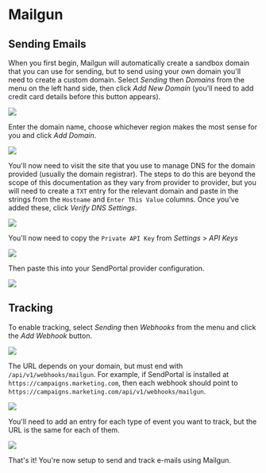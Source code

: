 # Mailgun

## Sending Emails

When you first begin, Mailgun will automatically create a sandbox domain that you can use for sending, but to send using your own domain you'll need to create a custom domain. Select _Sending_ then _Domains_ from the menu on the left hand side, then click _Add New Domain_ (you'll need to add credit card details before this button appears).

![](/imgs/mailgun/mailgun-1.png)

Enter the domain name, choose whichever region makes the most sense for you and click _Add Domain_.

![](/imgs/mailgun/mailgun-2.png)

You'll now need to visit the site that you use to manage DNS for the domain provided (usually the domain registrar). The steps to do this are beyond the scope of this documentation as they vary from provider to provider, but you will need to create a `TXT` entry for the relevant domain and paste in the strings from the `Hostname` and `Enter This Value` columns. Once you've added these, click _Verify DNS Settings_.

![](/imgs/mailgun/mailgun-3.png)

You'll now need to copy the `Private API Key` from _Settings_ > _API Keys_

![](/imgs/mailgun/mailgun-4.png)

Then paste this into your SendPortal provider configuration.

![](/imgs/mailgun/mailgun-5.png)

## Tracking

To enable tracking, select _Sending_ then _Webhooks_ from the menu and click the _Add Webhook_ button.

![](/imgs/mailgun/mailgun-6.png)

The URL depends on your domain, but must end with `/api/v1/webhooks/mailgun`. For example, if SendPortal is installed at `https://campaigns.marketing.com`, then each webhook should point to `https://campaigns.marketing.com/api/v1/webhooks/mailgun`.

![](/imgs/mailgun/mailgun-7.png)

You'll need to add an entry for each type of event you want to track, but the URL is the same for each of them.

![](/imgs/mailgun/mailgun-8.png)

That's it! You're now setup to send and track e-mails using Mailgun.